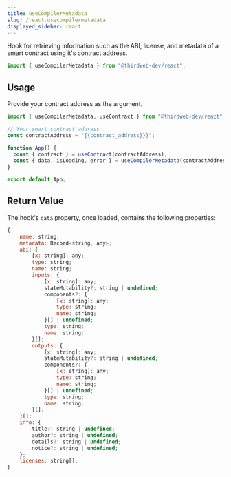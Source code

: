 ```yaml
---
title: useCompilerMetadata
slug: /react.usecompilermetadata
displayed_sidebar: react
---
```


Hook for retrieving information such as the ABI, license, and metadata of a smart contract using it's contract address.

```jsx
import { useCompilerMetadata } from "@thirdweb-dev/react";
```

## Usage

Provide your contract address as the argument.

```jsx
import { useCompilerMetadata, useContract } from "@thirdweb-dev/react";

// Your smart contract address
const contractAddress = "{{contract_address}}}";

function App() {
  const { contract } = useContract(contractAddress);
  const { data, isLoading, error } = useCompilerMetadata(contractAddress);
}

export default App;
```

## Return Value

The hook's `data` property, once loaded, contains the following properties:

```js
{
    name: string;
    metadata: Record<string, any>;
    abi: {
        [x: string]: any;
        type: string;
        name: string;
        inputs: {
            [x: string]: any;
            stateMutability?: string | undefined;
            components?: {
                [x: string]: any;
                type: string;
                name: string;
            }[] | undefined;
            type: string;
            name: string;
        }[];
        outputs: {
            [x: string]: any;
            stateMutability?: string | undefined;
            components?: {
                [x: string]: any;
                type: string;
                name: string;
            }[] | undefined;
            type: string;
            name: string;
        }[];
    }[];
    info: {
        title?: string | undefined;
        author?: string | undefined;
        details?: string | undefined;
        notice?: string | undefined;
    };
    licenses: string[];
}
```
